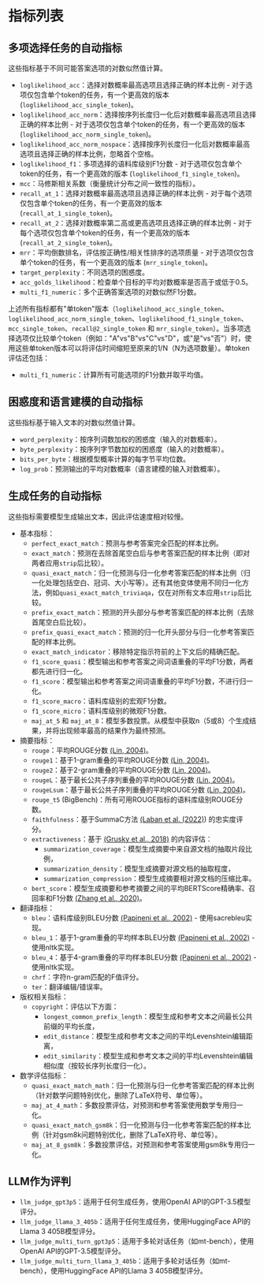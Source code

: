 # 指标列表

## 多项选择任务的自动指标

这些指标基于不同可能答案选项的对数似然值计算。
- `loglikelihood_acc`：选择对数概率最高选项且选择正确的样本比例 - 对于选项仅包含单个token的任务，有一个更高效的版本 (`loglikelihood_acc_single_token`)。
- `loglikelihood_acc_norm`：选择按序列长度归一化后对数概率最高选项且选择正确的样本比例 - 对于选项仅包含单个token的任务，有一个更高效的版本 (`loglikelihood_acc_norm_single_token`)。
- `loglikelihood_acc_norm_nospace`：选择按序列长度归一化后对数概率最高选项且选择正确的样本比例，忽略首个空格。
- `loglikelihood_f1`：多项选择的语料库级别F1分数 - 对于选项仅包含单个token的任务，有一个更高效的版本 (`loglikelihood_f1_single_token`)。
- `mcc`：马修斯相关系数（衡量统计分布之间一致性的指标）。
- `recall_at_1`：选择对数概率最高选项且选择正确的样本比例 - 对于每个选项仅包含单个token的任务，有一个更高效的版本 (`recall_at_1_single_token`)。
- `recall_at_2`：选择对数概率第二高或更高选项且选择正确的样本比例 - 对于每个选项仅包含单个token的任务，有一个更高效的版本 (`recall_at_2_single_token`)。
- `mrr`：平均倒数排名，评估按正确性/相关性排序的选项质量 - 对于选项仅包含单个token的任务，有一个更高效的版本 (`mrr_single_token`)。
- `target_perplexity`：不同选项的困惑度。
- `acc_golds_likelihood`：检查单个目标的平均对数概率是否高于或低于0.5。
- `multi_f1_numeric`：多个正确答案选项的对数似然F1分数。

上述所有指标都有"单token"版本（`loglikelihood_acc_single_token`、`loglikelihood_acc_norm_single_token`、`loglikelihood_f1_single_token`、`mcc_single_token`、`recall@2_single_token` 和 `mrr_single_token`）。当多项选择选项仅比较单个token（例如："A"vs"B"vs"C"vs"D"，或"是"vs"否"）时，使用这些单token版本可以将评估时间缩短至原来的1/N（N为选项数量）。单token评估还包括：
- `multi_f1_numeric`：计算所有可能选项的F1分数并取平均值。

## 困惑度和语言建模的自动指标
这些指标基于输入文本的对数似然值计算。
- `word_perplexity`：按序列词数加权的困惑度（输入的对数概率）。
- `byte_perplexity`：按序列字节数加权的困惑度（输入的对数概率）。
- `bits_per_byte`：根据模型概率计算的每字节平均位数。
- `log_prob`：预测输出的平均对数概率（语言建模的输入对数概率）。

## 生成任务的自动指标
这些指标需要模型生成输出文本，因此评估速度相对较慢。
- 基本指标：
    - `perfect_exact_match`：预测与参考答案完全匹配的样本比例。
    - `exact_match`：预测在去除首尾空白后与参考答案匹配的样本比例（即对两者应用`strip`后比较）。
    - `quasi_exact_match`：归一化预测与归一化参考答案匹配的样本比例（归一化处理包括空白、冠词、大小写等）。还有其他变体使用不同归一化方法，例如`quasi_exact_match_triviaqa`，仅在对所有文本应用`strip`后比较。
    - `prefix_exact_match`：预测的开头部分与参考答案匹配的样本比例（去除首尾空白后比较）。
    - `prefix_quasi_exact_match`：预测的归一化开头部分与归一化参考答案匹配的样本比例。
    - `exact_match_indicator`：移除特定指示符前的上下文后的精确匹配。
    - `f1_score_quasi`：模型输出和参考答案之间词语重叠的平均F1分数，两者都先进行归一化。
    - `f1_score`：模型输出和参考答案之间词语重叠的平均F1分数，不进行归一化。
    - `f1_score_macro`：语料库级别的宏观F1分数。
    - `f1_score_micro`：语料库级别的微观F1分数。
    - `maj_at_5` 和 `maj_at_8`：模型多数投票。从模型中获取n（5或8）个生成结果，并将出现频率最高的结果作为最终预测。
- 摘要指标：
    - `rouge`：平均ROUGE分数 [(Lin, 2004)](https://aclanthology.org/W04-1013/)。
    - `rouge1`：基于1-gram重叠的平均ROUGE分数 [(Lin, 2004)](https://aclanthology.org/W04-1013/)。
    - `rouge2`：基于2-gram重叠的平均ROUGE分数 [(Lin, 2004)](https://aclanthology.org/W04-1013/)。
    - `rougeL`：基于最长公共子序列重叠的平均ROUGE分数 [(Lin, 2004)](https://aclanthology.org/W04-1013/)。
    - `rougeLsum`：基于最长公共子序列重叠的平均ROUGE分数 [(Lin, 2004)](https://aclanthology.org/W04-1013/)。
    - `rouge_t5` (BigBench)：所有可用ROUGE指标的语料库级别ROUGE分数。
    - `faithfulness`：基于SummaC方法 [(Laban et al. (2022)](https://aclanthology.org/2022.tacl-1.10/)) 的忠实度评分。
    - `extractiveness`：基于 [(Grusky et al., 2018)](https://aclanthology.org/N18-1065/) 的内容评估：
        - `summarization_coverage`：模型生成摘要中来自源文档的抽取片段比例，
        - `summarization_density`：模型生成摘要对源文档的抽取程度，
        - `summarization_compression`：模型生成摘要相对源文档的压缩比率。
    - `bert_score`：模型生成摘要和参考摘要之间的平均BERTScore精确率、召回率和F1分数 [(Zhang et al., 2020)](https://openreview.net/pdf?id=SkeHuCVFDr)。
- 翻译指标：
    - `bleu`：语料库级别BLEU分数 [(Papineni et al., 2002)](https://aclanthology.org/P02-1040/) - 使用sacrebleu实现。
    - `bleu_1`：基于1-gram重叠的平均样本BLEU分数 [(Papineni et al., 2002)](https://aclanthology.org/P02-1040/) - 使用nltk实现。
    - `bleu_4`：基于4-gram重叠的平均样本BLEU分数 [(Papineni et al., 2002)](https://aclanthology.org/P02-1040/) - 使用nltk实现。
    - `chrf`：字符n-gram匹配的F值评分。
    - `ter`：翻译编辑/错误率。
- 版权相关指标：
    - `copyright`：评估以下方面：
        - `longest_common_prefix_length`：模型生成和参考文本之间最长公共前缀的平均长度，
        - `edit_distance`：模型生成和参考文本之间的平均Levenshtein编辑距离，
        - `edit_similarity`：模型生成和参考文本之间的平均Levenshtein编辑相似度（按较长序列长度归一化）。
- 数学评估指标：
    - `quasi_exact_match_math`：归一化预测与归一化参考答案匹配的样本比例（针对数学问题特别优化，删除了LaTeX符号、单位等）。
    - `maj_at_4_math`：多数投票评估，对预测和参考答案使用数学专用归一化。
    - `quasi_exact_match_gsm8k`：归一化预测与归一化参考答案匹配的样本比例（针对gsm8k问题特别优化，删除了LaTeX符号、单位等）。
    - `maj_at_8_gsm8k`：多数投票评估，对预测和参考答案使用gsm8k专用归一化。

## LLM作为评判
- `llm_judge_gpt3p5`：适用于任何生成任务，使用OpenAI API的GPT-3.5模型评分。
- `llm_judge_llama_3_405b`：适用于任何生成任务，使用HuggingFace API的Llama 3 405B模型评分。
- `llm_judge_multi_turn_gpt3p5`：适用于多轮对话任务（如mt-bench），使用OpenAI API的GPT-3.5模型评分。
- `llm_judge_multi_turn_llama_3_405b`：适用于多轮对话任务（如mt-bench），使用HuggingFace API的Llama 3 405B模型评分。 